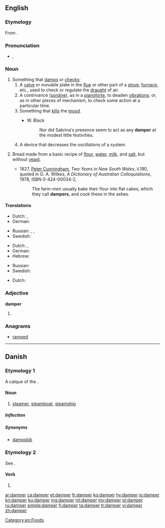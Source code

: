 ==English==
{{wikipedia|dab=Damper}}
===Etymology===
From {{suffix|damp|er|lang=en}}.

===Pronunciation===
* {{a|US}} {{enPR|dămp′ər}}, {{IPA|/ˈdæmpɚ/}}

===Noun===
{{en-noun}}

# Something that [[damp]]s or [[check]]s:
## A [[valve]] or movable plate in the [[flue]] or other part of a [[stove]], [[furnace]], etc., used to check or regulate the [[draught]] of air.
## A contrivance ([[sordine]]), as in a [[pianoforte]], to deaden [[vibration]]s; or, as in other pieces of mechanism, to check some action at a particular time.
## Something that [[kill]]s the [[mood]].
##* {{rfdate}} W. Black
##*: Nor did Sabrina′s presence seem to act as any '''damper''' at the modest little festivities.
## A device that decreases the oscillations of a system.
# {{context|chiefly|Australia|lang=en}} Bread made from a basic recipe of [[flour]], [[water]], [[milk]], and [[salt]], but without [[yeast]].
#: {{rfquotek|Rudyard Kipling, ''His Gift''}}
#* 1827, [[w:Peter Cunningham|Peter Cunningham]], ''Two Years in New South Wales'', ii.190, quoted in G. A. Wilkes, ''A Dictionary of Australian Colloquialisms'', 1978, ISBN 0-424-00034-2,
#*: The farm-men usually bake their flour into flat cakes, which they call '''dampers''', and cook these in the ashes.

====Translations====
{{trans-top|valve or movable plate used to regulate flow of air}}
* Dutch: {{t+|nl|dampkap|f}}, {{t+|nl|afzuigkap|f}}
* German: {{t|de|Luftklappe|f}}
{{trans-mid}}
* Russian: {{t|ru|регулятор тяги|m|tr=reguljátor tjági|sc=Cyrl}}, {{t|ru|дымовая заслонка|f|tr=dymovája zaslónka|sc=Cyrl}}, {{t+|ru|вьюшка|f|tr=vʹjúška|sc=Cyrl}}
* Swedish: {{t+|sv|spjäll|n}}
{{trans-bottom}}
{{trans-top|contrivance to deaden vibrations}}
* Dutch: , {{t+|nl|demper|m}}
* German: {{t+|de|Dämpfer|m}}
* Hebrew: {{t|he|מרסן|m|tr=merasén|sc=Hebr}}
{{trans-mid}}
* Russian: {{t+|ru|демпфер|f|tr=dɛ́mpfer|sc=Cyrl}}
* Swedish: {{t+|sv|dämpare}}
{{trans-bottom}}
{{trans-top|thing that kills the mood}}
* Dutch: {{t|nl|domper|m}}
{{trans-mid}}
{{trans-bottom}}

===Adjective===
'''damper'''

# {{en-comparative of|damp}}

===Anagrams===
* [[ramped#English|ramped]]

[[Category:en:Foods]]

----

==Danish==

===Etymology 1===
A calque of the {{etyl|en|da}} {{term|steamer|lang=en}}.

====Noun====
{{da-noun|en|e}}

# [[steamer]], [[steamboat]], [[steamship]]

=====Inflection=====
{{da-noun-infl|en|e|ne}}

=====Synonyms=====
* [[dampskib]]

===Etymology 2===
See {{l|da|dampe}}.

====Verb====
{{head|da|verb form}}

# {{present tense of|dampe|lang=da}}

[[ar:damper]]
[[ca:damper]]
[[et:damper]]
[[fr:damper]]
[[ko:damper]]
[[hy:damper]]
[[io:damper]]
[[kn:damper]]
[[ku:damper]]
[[mg:damper]]
[[ml:damper]]
[[my:damper]]
[[pl:damper]]
[[ru:damper]]
[[simple:damper]]
[[fi:damper]]
[[ta:damper]]
[[tr:damper]]
[[vi:damper]]
[[zh:damper]]